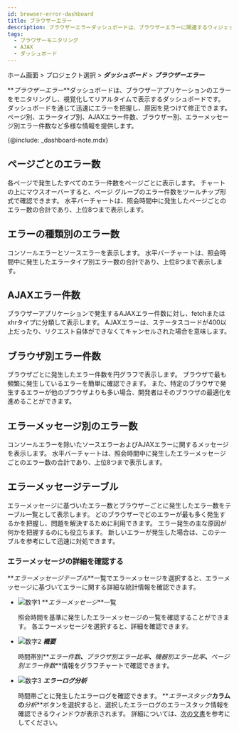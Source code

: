 ```yaml
---
id: browser-error-dashboard
title: ブラウザーエラー
description: ブラウザーエラーダッシュボードは、ブラウザーエラーに関連するウィジェットで構成されるリアルタイムの統計データのダッシュボードです。
tags:
  - ブラウザーモニタリング
  - AJAX
  - ダッシュボード
---
```


ホーム画面 > プロジェクト選択 > **_ダッシュボード_** > **_ブラウザーエラー_**

<ImgLang img='browser-error-dashboard.png' desc='Browser error dashboard' />

**_ブラウザーエラー_**ダッシュボードは、ブラウザーアプリケーションのエラーをモニタリングし、視覚化してリアルタイムで表示するダッシュボードです。 ダッシュボードを通じて迅速にエラーを把握し、原因を見つけて修正できます。 ページ別、エラータイプ別、AJAXエラー件数、ブラウザー別、エラーメッセージ別エラー件数など多様な情報を提供します。

{@include: _dashboard-note.mdx}

## ページごとのエラー数

<ImgLang img='browser-error-by-page.png' desc='Error count by pages' />

各ページで発生したすべてのエラー件数をページごとに表示します。 チャートの上にマウスオーバーすると、ページ グループのエラー件数をツールチップ形式で確認できます。 水平バーチャートは、照会時間中に発生したページごとのエラー数の合計であり、上位8つまで表示します。

## エラーの種類別のエラー数

<ImgLang img='browser-error-by-types.png' desc='Error count by types' />

コンソールエラーとソースエラーを表示します。 水平バーチャートは、照会時間中に発生したエラータイプ別エラー数の合計であり、上位8つまで表示します。

## AJAXエラー件数

<ImgLang img='browser-error-ajax-by-error.png' desc='AJAX error count' />

ブラウザーアプリケーションで発生するAJAXエラー件数に対し、fetchまたはxhrタイプに分類して表示します。 AJAXエラーは、ステータスコードが400以上だったり、リクエスト自体ができなくてキャンセルされた場合を意味します。

## ブラウザ別エラー件数

<ImgLang img='browser-erorr-by-browsers.png' desc='Error count by browsers' />

ブラウザごとに発生したエラー件数を円グラフで表示します。 ブラウザで最も頻繁に発生しているエラーを簡単に確認できます。 また、特定のブラウザで発生するエラーが他のブラウザよりも多い場合、開発者はそのブラウザの最適化を進めることができます。

## エラーメッセージ別のエラー数

<ImgLang img='browser-error-by-messages.png' desc='Error count by messages' />

コンソールエラーを除いたソースエラーおよびAJAXエラーに関するメッセージを表示します。 水平バーチャートは、照会時間中に発生したエラーメッセージごとのエラー数の合計であり、上位8つまで表示します。

## エラーメッセージテーブル

<ImgLang img='browser-error-table.png' desc='Error message table' />

エラーメッセージに基づいたエラー数とブラウザーごとに発生したエラー数をテーブル一覧として表示します。 どのブラウザーでどのエラーが最も多く発生するかを把握し、問題を解決するために利用できます。 エラー発生の主な原因が何かを把握するのにも役立ちます。 新しいエラーが発生した場合は、このテーブルを参考にして迅速に対処できます。

### エラーメッセージの詳細を確認する

**_エラーメッセージテーブル_**一覧でエラーメッセージを選択すると、エラーメッセージに基づいてエラーに関する詳細な統計情報を確認できます。

<ImgLang img='browser-error-details.png' desc='Error message details' />

-   ![数字1](/img/number-01.png) **_エラーメッセージ_**一覧

    照会時間を基準に発生したエラーメッセージの一覧を確認することができます。 各エラーメッセージを選択すると、詳細を確認できます。

-   ![数字2](/img/number-02.png) **_概要_**

    時間帯別**_エラー件数_**、**_ブラウザ別エラー比率_**、**_機器別エラー比率_**、**_ページ別エラー件数_**情報をグラフチャートで確認できます。

-   ![数字3](/img/number-02.png) **_エラーログ分析_**

    <ImgLang img='browser-error-details-log.png' desc='Error log' />

    時間帯ごとに発生したエラーログを確認できます。 **_エラースタック_**カラムの**_分析_**ボタンを選択すると、選択したエラーログのエラースタック情報を確認できるウィンドウが表示されます。 詳細については、[次の文書](tracking-error#check-errorcode)を参考にしてください。
